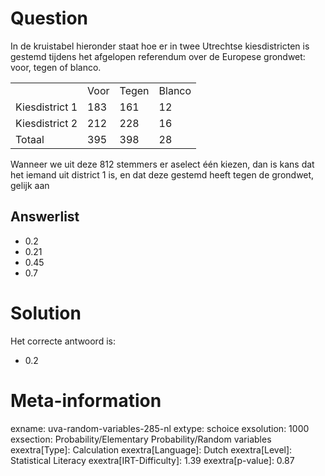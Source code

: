 Question
========

In de kruistabel hieronder staat hoe er in twee Utrechtse kiesdistricten
is gestemd tijdens het afgelopen referendum over de Europese grondwet:
voor, tegen of blanco.

  ---------------- ------ ------- --------
                   Voor   Tegen   Blanco
  Kiesdistrict 1   183    161     12
  Kiesdistrict 2   212    228     16
  Totaal           395    398     28
  ---------------- ------ ------- --------

Wanneer we uit deze 812 stemmers er aselect één kiezen, dan is kans dat
het iemand uit district 1 is, en dat deze gestemd heeft tegen de
grondwet, gelijk aan


Answerlist
----------

* 0.2
* 0.21
* 0.45
* 0.7

Solution
========

Het correcte antwoord is: 

* 0.2

Meta-information
================
exname: uva-random-variables-285-nl
extype: schoice
exsolution: 1000
exsection: Probability/Elementary Probability/Random variables
exextra[Type]: Calculation
exextra[Language]: Dutch
exextra[Level]: Statistical Literacy
exextra[IRT-Difficulty]: 1.39
exextra[p-value]: 0.87
